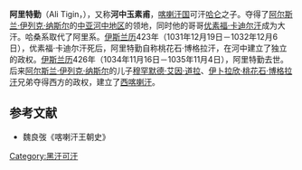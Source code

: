 '''阿里特勤'''（Ali Tigin，{{bd|？||1034年||catIdx=A}}），又称'''河中玉素甫'''，[[喀喇汗国|喀喇汗国]]可汗[[哈仑|哈仑]]之子。夺得了[[阿尔斯兰·伊列克·纳斯尔|阿尔斯兰·伊列克·纳斯尔]]的[[中亚河中地区|中亚河中地区]]的领地，同时他的哥哥[[优素福·卡迪尔汗|优素福·卡迪尔汗]]成为大汗。哈桑系取代了阿里系。[[伊斯兰历|伊斯兰历]]423年（1031年12月19日－1032年12月6日），优素福·卡迪尔汗死后，阿里特勤自称桃花石·博格拉汗，在河中建立了独立的政权。[[伊斯兰历|伊斯兰历]]426年（1034年11月16日－1035年11月4日），阿里特勤去世。后来[[阿尔斯兰·伊列克·纳斯尔|阿尔斯兰·伊列克·纳斯尔]]的儿子[[穆罕默德·艾因·道拉|穆罕默德·艾因·道拉]]、[[贝里特勤|伊卜拉欣·桃花石·博格拉汗]]兄弟夺得西方的政权，建立了[[西喀喇汗|西喀喇汗]]。

{{start box}}
{{s-before|[[优素福·卡迪尔汗|优素福·卡迪尔汗]]}}
{{s-title|[[喀喇汗国|喀喇汗国]]西部可汗|1020年—1034年}}
{{s-after|[[穆罕默德·艾因·道拉|穆罕默德·艾因·道拉]]}}
{{end box}}

==参考文献==
*魏良弢《喀喇汗王朝史》

[[Category:黑汗可汗|Category:黑汗可汗]]